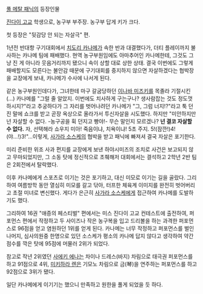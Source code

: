 [[풀 메탈 패닉]]의 등장인물

[[진다이 고교]] 학생으로, 농구부 부주장. 농구부 답게 키가 크다.

첫 등장은 "뒷감당 안 되는 자살극" 편.

1년전 반대항 구기대회에서 [[치도리 카나메]]가 속한 반과 대결했다가, 더티 플레이까지 불사하는 카나메 팀에 패배했다. 현역 농구부원임에도 아마추어인 카나메한테, 그것도 그냥 진 게 아니라 웃음거리까지 됐으니 속이 상할 대로 상한 상태. 결국 이번에도 그렇게 패배할지도 모른다는 불안감 때문에 구기대회를 중지하지 않으면 자살하겠다는 협박장을 교장에게 보내, 카나메가 수사에 나서게 된다.

같은 농구부원인데다가, 그녀한테 마구 갈굼당하던 [[이나바 미즈키]]를 목졸라 기절시킨(…) 카나메를 "그럴 줄 알았지. 이번에도 치사하게 구는구나? 생사람잡는 것도 정도껏 하시지?"라고 추궁하다가 그 자리를 벗어나려던 카나메가 "그, 그럼 너지!?"라고 툭 던진 말에 쇼크를 받고 곧장 옥상으로 올라가서 투신자살을 시도했다. 하지만 "미안하지만 넌 자살할 수 없다. -농구공을 휙 던지고 빵야!- 무슨 말인지 모르겠나? '''넌 결코 자살할 수 없다.''' 자, 선택해라 쇼우지 미아! 죽음이냐, 치욕이냐! 5초 주지. 5!(잠깐!)4!(야...!)3!"...이렇게, [[사가라 소스케]]의 협박을 받고 패닉에 빠져셔 결국 자살은 포기한다.

미리 준비한 위조 사과 편지를 교장에게 보낸 하야시미즈의 조치로 사건은 보고되지 않고 무마되었지만, 그 소동 탓에 정신적으로 초췌해저 대회에서는 결석하고 2학년 2반 팀은 2회전에서 탈락했다.

이후 카나메에게 스포츠로 이기는 것은 포기하고, 대신 미모로 이기는 길을 골랐다. 그리하여 여름방학 동안 열심히 미모를 갈고 닦아, 터프한 체육계 이미지를 완전히 벗어버리고 초절 미녀로 변신했다. 게다가 은근히 [[사가라 소스케]]에게 접근하여 카나메를 도발하기도 했다.

그리하여 16권 "애증의 페스티벌" 편에서는 미스 진다이 고교 컨테스트에 출전하여, 퍼포먼스 편에서 작정하고 두 사이즈나 작은 농구복을 입고 드리볼을 하는 과격한 퍼포먼스로 96점을 얻고 염원하던 1위를 얻게 된다. 카나메는 너무 작정하고 퍼포먼스를 벌인 나머지, 심사의원중 한명으로 있던 소스케가 평소의 카나메 답지 않다고 생각하여 약간 점수를 깍은 탓에 95점에 머물러 2위가 되었다.

참고로 작년 2위였던 [[사에키 에나]]는 차이나 드레스(바지) 차림으로 태극권 퍼포먼스를 하고 91점으로 4위, [[미키하라 렌]]은 기모노 차림으로 금(琴)을 연주하는 퍼포먼스를 하고 92점으로 3위가 됐다.

일단 카나메에게 이기기는 했으니 만족하고 원한을 풀게 되었을 듯 하다.

